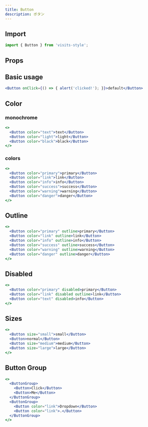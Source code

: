 ```yaml
---
title: Button
description: ボタン
---
```


## Import

```javascript
import { Button } from 'visits-style';
```


## Props

<Props name="Button" />

## Basic usage

```jsx live
<Button onClick={() => { alert('clicked!'); }}>default</Button>
```

## Color

### monochrome

```jsx live
<>
  <Button color="text">text</Button>
  <Button color="light">light</Button>
  <Button color="black">black</Button>
</>
```

### colors

```jsx live
<>
  <Button color="primary">primary</Button>
  <Button color="link">link</Button>
  <Button color="info">info</Button>
  <Button color="success">success</Button>
  <Button color="warning">warning</Button>
  <Button color="danger">danger</Button>
</>
```


## Outline

```jsx live
<>
  <Button color="primary" outline>primary</Button>
  <Button color="link" outline>link</Button>
  <Button color="info" outline>info</Button>
  <Button color="success" outline>success</Button>
  <Button color="warning" outline>warning</Button>
  <Button color="danger" outline>danger</Button>
</>
```

## Disabled

```jsx live
<>
  <Button color="primary" disabled>primary</Button>
  <Button color="link" disabled outline>link</Button>
  <Button color="text" disabled>info</Button>
</>
```

## Sizes

```jsx live
<>
  <Button size="small">small</Button>
  <Button>normal</Button>
  <Button size="medium">medium</Button>
  <Button size="large">large</Button>
</>
```

## Button Group

```jsx live
<>
  <ButtonGroup>
    <Button>Click</Button>
    <Button>Me</Button>
  </ButtonGroup>
  <ButtonGroup>
    <Button color="link">Dropdown</Button>
    <Button color="link">.</Button>
  </ButtonGroup>
</>
```
